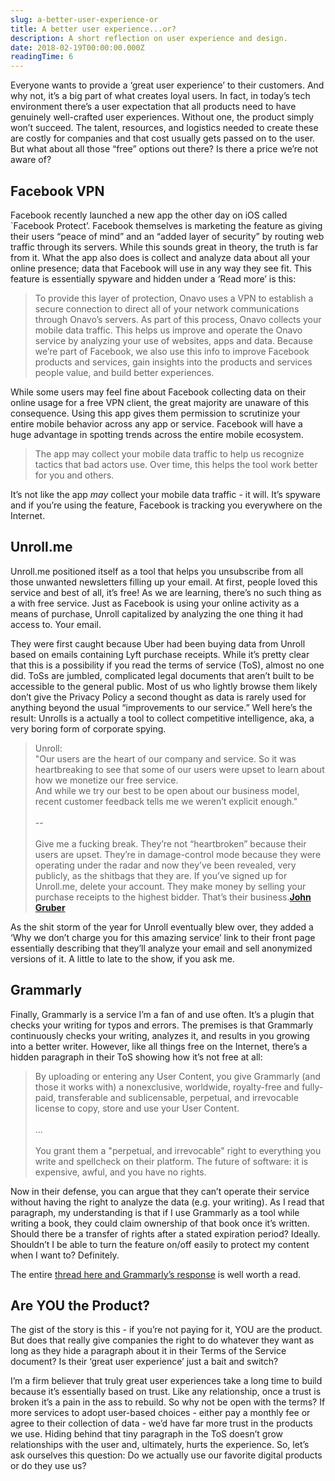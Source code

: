 ```yaml
---
slug: a-better-user-experience-or
title: A better user experience...or?
description: A short reflection on user experience and design.
date: 2018-02-19T00:00:00.000Z
readingTime: 6
---
```


Everyone wants to provide a ‘great user experience’ to their customers. And why not, it’s a big part of what creates loyal users. In fact, in today’s tech environment there’s a user expectation that all products need to have genuinely well-crafted user experiences. Without one, the product simply won’t succeed. The talent, resources, and logistics needed to create these are costly for companies and that cost usually gets passed on to the user. But what about all those “free” options out there? Is there a price we’re not aware of?

## Facebook VPN
Facebook recently launched a new app the other day on iOS called `Facebook Protect’. Facebook themselves is marketing the feature as giving their users  “peace of mind” and an “added layer of security” by routing web traffic through its servers. While this sounds great in theory, the truth is far from it. What the app also does is collect and analyze data about all your online presence; data that Facebook will use in any way they see fit. This feature is essentially spyware and hidden under a ‘Read more’ is this:

>To provide this layer of protection, Onavo uses a VPN to establish a secure connection to direct all of your network communications through Onavo’s servers. As part of this process, Onavo collects your mobile data traffic. This helps us improve and operate the Onavo service by analyzing your use of websites, apps and data. Because we’re part of Facebook, we also use this info to improve Facebook products and services, gain insights into the products and services people value, and build better experiences.

While some users may feel fine about Facebook collecting data on their online usage for a free VPN client, the great majority are unaware of this consequence. Using this app gives them permission to scrutinize your entire mobile behavior across any app or service. Facebook will have a huge advantage in spotting trends across the entire mobile ecosystem.

>The app may collect your mobile data traffic to help us recognize tactics that bad actors use. Over time, this helps the tool work better for you and others.

It’s not like the app <i>may</i> collect your mobile data traffic - it will. It’s spyware and if you’re using the feature, Facebook is tracking you everywhere on the Internet.

## Unroll.me
Unroll.me positioned itself as a tool that helps you unsubscribe from all those unwanted newsletters filling up your email. At first, people loved this service and best of all, it’s free! As we are learning, there’s no such thing as a with free service. Just as Facebook is using your online activity as a means of purchase, Unroll capitalized by analyzing the one thing it had access to. Your email.

They were first caught because Uber had been buying data from Unroll based on emails containing Lyft purchase receipts. While it’s pretty clear that this is a possibility if you read the terms of service (ToS), almost no one did. ToSs are jumbled, complicated legal documents that aren’t built to be accessible to the general public. Most of us who lightly browse them likely don’t give the Privacy Policy a second thought as data is rarely used for anything beyond the usual “improvements to our service.” Well here’s the result: Unrolls is a actually a tool to collect competitive intelligence, aka, a very boring form of corporate spying.

>Unroll:<br />
"Our users are the heart of our company and service. So it was heartbreaking to see that some of our users were upset to learn about how we monetize our free service.<br />And while we try our best to be open about our business model, recent customer feedback tells me we weren’t explicit enough."<br /><br />
--<br /><br />
Give me a fucking break. They’re not “heartbroken” because their users are upset. They’re in damage-control mode because they were operating under the radar and now they’ve been revealed, very publicly, as the shitbags that they are. If you’ve signed up for Unroll.me, delete your account. They make money by selling your purchase receipts to the highest bidder. That’s their business.**<a href="https://daringfireball.net/linked/2017/04/23/heartbreaking">John Gruber</a>**


As the shit storm of the year for Unroll eventually blew over, they added a ‘Why we don’t charge you for this amazing service’ link to their front page essentially describing that they’ll analyze your email and sell anonymized versions of it. A little to late to the show, if you ask me.

## Grammarly
Finally, Grammarly is a service I’m a fan of and use often. It’s a plugin that checks your writing for typos and errors. The premises is that Grammarly continuously checks your writing, analyzes it, and results in you growing into a better writer. However, like all things free on the Internet, there’s a hidden paragraph in their ToS showing how it’s not free at all:
>By uploading or entering any User Content, you give Grammarly (and those it works with) a nonexclusive, worldwide, royalty-free and fully-paid, transferable and sublicensable, perpetual, and irrevocable license to copy, store and use your User Content.<br /><br />
…<br /><br />
You grant them a "perpetual, and irrevocable" right to everything you write and spellcheck on their platform. The future of software: it is expensive, awful, and you have no rights.

Now in their defense, you can argue that they can’t operate their service without having the right to analyze the data (e.g. your writing).  As I read that paragraph, my understanding is that if I use Grammarly as a tool while writing a book, they could claim ownership of that book once it’s written. Should there be a transfer of rights after a stated expiration period? Ideally. Shouldn’t I be able to turn the feature on/off easily to protect my content when I want to? Definitely.

The entire <a href="https://twitter.com/tommorris/status/961262927759269888">thread here and Grammarly’s response</a> is well worth a read.

## Are YOU the Product?
The gist of the story is this - if you’re not paying for it, YOU are the product. But does that really give companies the right to do whatever they want as long as they hide a paragraph about it in their Terms of the Service document? Is their ‘great user experience’ just a bait and switch?

I’m a firm believer that truly great user experiences take a long time to build because it’s essentially based on trust. Like any relationship, once a trust is broken it’s a pain in the ass to rebuild. So why not be open with the terms? If more services to adopt user-based choices - either pay a monthly fee or agree to their collection of data - we’d have far more trust in the products we use. Hiding behind that tiny paragraph in the ToS doesn’t  grow relationships with the user and, ultimately, hurts the experience. So, let’s ask ourselves this question: Do we actually use our favorite digital products or do they use us?
